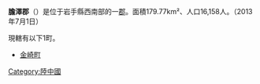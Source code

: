 {{日本郡
| 郡 = 膽澤郡
| 日文原名 = 胆沢郡
| 平假名 = いさわぐん
| 羅馬字拼音 = Isawa-gun
| 地圖 =
| 都道府縣 = 岩手縣
| 編號 = 
| 町 = 1
| 村 = 
| 經度 = 
| 緯度 = 
| 註記 = 
|}}
'''膽澤郡'''（{{jpn|j=胆沢郡|hg=いさわぐん|rm=Isawa gun|f=y}}）是位于岩手縣西南部的一[[郡|郡]]。面積179.77km²、人口16,158人。（2013年7月1日） 

現轄有以下1町。
*[[金崎町|金崎町]]

{{陸中國的郡}}
{{岩手縣}}

{{Authority control}}
[[Category:陸中國|Category:陸中國]]